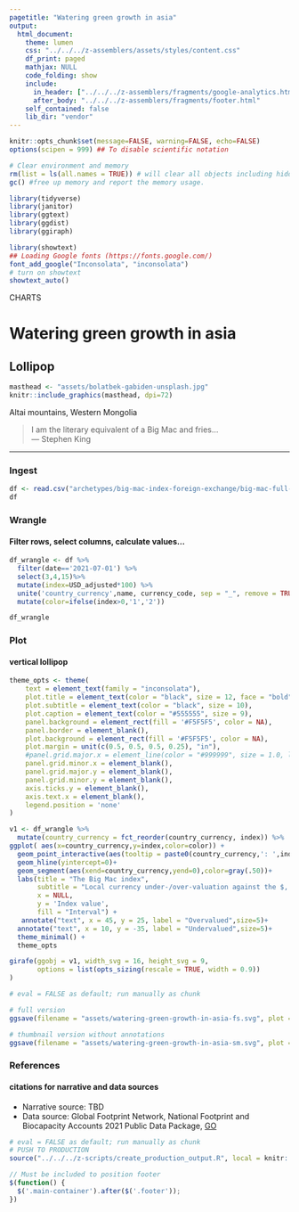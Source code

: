 ```yaml
---
pagetitle: "Watering green growth in asia"
output:
  html_document:
    theme: lumen
    css: "../../../z-assemblers/assets/styles/content.css"
    df_print: paged
    mathjax: NULL
    code_folding: show
    include:
      in_header: ["../../../z-assemblers/fragments/google-analytics.html", "../../../z-assemblers/fragments/header.html"]
      after_body: "../../../z-assemblers/fragments/footer.html"
    self_contained: false
    lib_dir: "vendor"
---
```


```r

knitr::opts_chunk$set(message=FALSE, warning=FALSE, echo=FALSE)
options(scipen = 999) ## To disable scientific notation

# Clear environment and memory
rm(list = ls(all.names = TRUE)) # will clear all objects including hidden objects.
gc() #free up memory and report the memory usage.

library(tidyverse)
library(janitor)
library(ggtext)
library(ggdist)
library(ggiraph)

library(showtext)
## Loading Google fonts (https://fonts.google.com/)
font_add_google("Inconsolata", "inconsolata")
# turn on showtext
showtext_auto()

```


<div class="activity">
CHARTS  
</div>

# Watering green growth in asia
## Lollipop


```r

masthead <- "assets/bolatbek-gabiden-unsplash.jpg"
knitr::include_graphics(masthead, dpi=72)

```

<div class="figure-text">Altai mountains, Western Mongolia</div>

> I am the literary equivalent of a Big Mac and fries...\
--- Stephen King\


***

### Ingest

```r

df <- read.csv("archetypes/big-mac-index-foreign-exchange/big-mac-full-index.csv", header = TRUE, stringsAsFactors = FALSE, encoding = "UTF-8")
df

```


### Wrangle
#### Filter rows, select columns, calculate values...

```r

df_wrangle <- df %>% 
  filter(date=='2021-07-01') %>% 
  select(3,4,15)%>%
  mutate(index=USD_adjusted*100) %>% 
  unite('country_currency',name, currency_code, sep = "_", remove = TRUE, na.rm = FALSE) %>%
  mutate(color=ifelse(index>0,'1','2'))

df_wrangle

```


### Plot
#### vertical lollipop


```r

theme_opts <- theme(
    text = element_text(family = "inconsolata"), 
    plot.title = element_text(color = "black", size = 12, face = "bold"),
    plot.subtitle = element_text(color = "black", size = 10),
    plot.caption = element_text(color = "#555555", size = 9),
    panel.background = element_rect(fill = '#F5F5F5', color = NA),
    panel.border = element_blank(),
    plot.background = element_rect(fill = '#F5F5F5', color = NA),
    plot.margin = unit(c(0.5, 0.5, 0.5, 0.25), "in"),
    #panel.grid.major.x = element_line(color = "#999999", size = 1.0, linetype = "dotted"),
    panel.grid.minor.x = element_blank(),
    panel.grid.major.y = element_blank(),
    panel.grid.minor.y = element_blank(),
    axis.ticks.y = element_blank(),
    axis.text.x = element_blank(),
    legend.position = 'none'
)

v1 <- df_wrangle %>%
  mutate(country_currency = fct_reorder(country_currency, index)) %>%
ggplot( aes(x=country_currency,y=index,color=color)) +
  geom_point_interactive(aes(tooltip = paste0(country_currency,': ',index), data_id = country_currency),size=3)+
  geom_hline(yintercept=0)+
  geom_segment(aes(xend=country_currency,yend=0),color=gray(.50))+
  labs(title = "The Big Mac index",
       subtitle = "Local currency under-/over-valuation against the $, % July 2021",
       x = NULL,
       y = 'Index value',
       fill = "Interval") +
   annotate("text", x = 45, y = 25, label = "Overvalued",size=5)+
  annotate("text", x = 10, y = -35, label = "Undervalued",size=5)+
  theme_minimal() +
  theme_opts

girafe(ggobj = v1, width_svg = 16, height_svg = 9,
       options = list(opts_sizing(rescale = TRUE, width = 0.9))
)

```



```r

# eval = FALSE as default; run manually as chunk

# full version
ggsave(filename = "assets/watering-green-growth-in-asia-fs.svg", plot = v1, width=1280/72, height=720/72)

# thumbnail version without annotations
ggsave(filename = "assets/watering-green-growth-in-asia-sm.svg", plot = v1, width=4, height=2.25)

```
 

### References
#### citations for narrative and data sources

* Narrative source: TBD
* Data source: Global Footprint Network, National Footprint and Biocapacity Accounts 2021 Public Data Package, [GO](https://www.footprintnetwork.org/licenses/public-data-package-free/){target="_blank"}

```r

# eval = FALSE as default; run manually as chunk
# PUSH TO PRODUCTION
source("../../../z-scripts/create_production_output.R", local = knitr::knit_global())

```



```js

// Must be included to position footer
$(function() {
  $('.main-container').after($('.footer'));
})

```

